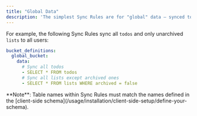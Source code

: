 ```yaml
---
title: "Global Data"
description: 'The simplest Sync Rules are for "global" data — synced to all users. '
---
```


For example, the following Sync Rules sync all `todos` and only unarchived `lists` to all users:

```yaml
bucket_definitions:
  global_bucket:
    data:
      # Sync all todos
      - SELECT * FROM todos
      # Sync all lists except archived ones
      - SELECT * FROM lists WHERE archived = false
```

<Info>
  **Note**: Table names within Sync Rules must match the names defined in the [client-side schema](/usage/installation/client-side-setup/define-your-schema).
</Info>
